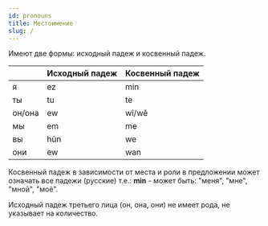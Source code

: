 ```yaml
---
id: pronouns
title: Местоимение
slug: /
---
```


Имеют две формы: исходный падеж и косвенный падеж.

<table>
<thead>
<tr>
<th/>
<th>Исходный падеж</th>
<th>Косвенный падеж</th>
</tr>
</thead>
<tbody>
<tr>
<td>я</td>
<td>ez</td>
<td>min</td>
</tr>
<tr>
<td>ты</td>
<td>tu</td>
<td>te</td>
</tr>
<tr>
    <td>он/она</td>
    <td>ew</td>
    <td>wî/wê</td>
</tr>
<tr>
    <td>мы</td>
    <td>em</td>
    <td>me</td>
</tr>
<tr>
    <td>вы</td>
    <td>hûn</td>
    <td>we</td>
</tr>
<tr>
    <td>они</td>
    <td>ew</td>
    <td>wan</td>
</tr>
</tbody>
</table>

Косвенный падеж в зависимости от места и роли в предложении может означать все падежи (русские) т.е.:
**min** - может быть: "меня", "мне", "мной", "моё".

Исходный падеж третьего лица (он, она, они) не имеет рода, не указывает на количество.
